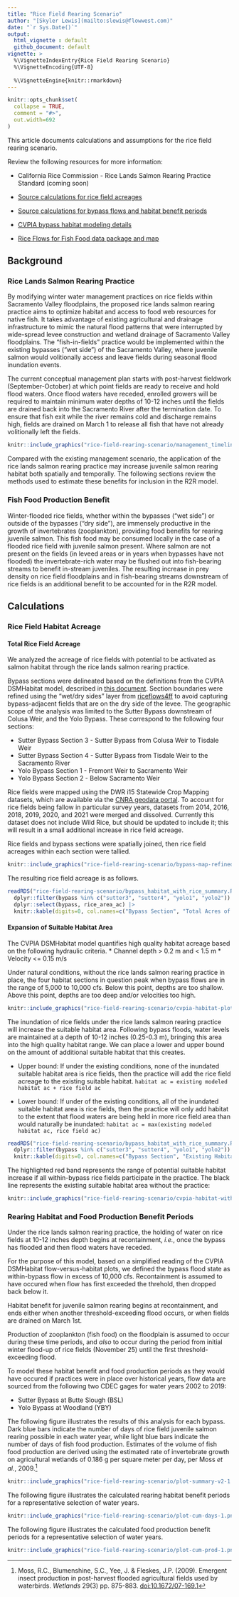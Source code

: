 ```yaml
---
title: "Rice Field Rearing Scenario"
author: "[Skyler Lewis](mailto:slewis@flowwest.com)"
date: "`r Sys.Date()`"
output: 
  html_vignette : default
  github_document: default
vignette: >
  %\VignetteIndexEntry{Rice Field Rearing Scenario}
  %\VignetteEncoding{UTF-8}
  
  %\VignetteEngine{knitr::rmarkdown}
---
```


```r
knitr::opts_chunk$set(
  collapse = TRUE,
  comment = "#>",
  out.width=692
)
```

This article documents calculations and assumptions for the rice field rearing scenario. 

Review the following resources for more information:

* California Rice Commission - Rice Lands Salmon Rearing Practice Standard (coming soon)

* [Source calculations for rice field acreages](https://github.com/FlowWest/crc-fish-rearing/blob/main/rice-habitat-acreage.md)

* [Source calculations for bypass flows and habitat benefit periods](https://github.com/FlowWest/crc-fish-rearing/blob/main/bypass-flows-habitat-benefit.md)

* [CVPIA bypass habitat modeling details](http://cvpia-habitat-docs-markdown.s3-website-us-west-2.amazonaws.com/watershed/bypasses.html)

* [Rice Flows for Fish Food data package and map](https://flowwest.github.io/riceflows4ff/)

## Background

### Rice Lands Salmon Rearing Practice 

By modifying winter water management practices on rice fields within Sacramento Valley floodplains, the proposed rice lands salmon rearing practice aims to optimize habitat and access to food web resources for native fish. It takes advantage of existing agricultural and drainage infrastructure to mimic the natural flood patterns that were interrupted by wide-spread levee construction and wetland drainage of Sacramento Valley floodplains. The “fish-in-fields” practice would be implemented within the existing bypasses (“wet side”) of the Sacramento Valley, where juvenile salmon would volitionally access and leave fields during seasonal flood inundation events. 

The current conceptual management plan starts with post-harvest fieldwork (September-October) at which point fields are ready to receive and hold flood waters. Once flood waters have receded, enrolled growers will be required to maintain minimum water depths of 10-12 inches until the fields are drained back into the Sacramento River after the termination date. To ensure that fish exit while the river remains cold and discharge remains high, fields are drained on March 1 to release all fish that have not already volitionally left the fields.

```r
knitr::include_graphics("rice-field-rearing-scenario/management_timeline_standard_practice.png")
```

Compared with the existing management scenario, the application of the rice lands salmon rearing practice may increase juvenile salmon rearing habitat both spatially and temporally. The following sections review the methods used to estimate these benefits for inclusion in the R2R model.

### Fish Food Production Benefit

Winter-flooded rice fields, whether within the bypasses ("wet side") or outside of the bypasses ("dry side"), are immensely productive in the growth of invertebrates (zooplankton), providing food benefits for rearing juvenile salmon. This fish food may be consumed locally in the case of a flooded rice field with juvenile salmon present. Where salmon are not present on the fields (in leveed areas or in years when bypasses have not flooded) the invertebrate-rich water may be flushed out into fish-bearing streams to benefit in-stream juveniles. The resulting increase in prey density on rice field floodplains and in fish-bearing streams downstream of rice fields is an additional benefit to be accounted for in the R2R model. 

## Calculations

### Rice Field Habitat Acreage

#### Total Rice Field Acreage

We analyzed the acreage of rice fields with potential to be activated as salmon habitat through the rice lands salmon rearing practice. 

Bypass sections were delineated based on the definitions from the CVPIA DSMHabitat model, described in [this document](http://cvpia-habitat-docs-markdown.s3-website-us-west-2.amazonaws.com/watershed/bypasses.html). Section boundaries were refined using the "wet/dry sides" layer from [riceflows4ff](https://flowwest.github.io/riceflows4ff/) to avoid capturing bypass-adjacent fields that are on the dry side of the levee. The geographic scope of the analysis was limited to the Sutter Bypass downstream of Colusa Weir, and the Yolo Bypass. These correspond to the following four sections:

* Sutter Bypass Section 3 - Sutter Bypass from Colusa Weir to Tisdale Weir
* Sutter Bypass Section 4 - Sutter Bypass from Tisdale Weir to the Sacramento River
* Yolo Bypass Section 1 - Fremont Weir to Sacramento Weir
* Yolo Bypass Section 2 - Below Sacramento Weir

Rice fields were mapped using the DWR i15 Statewide Crop Mapping datasets, which are available via the [CNRA geodata portal](https://data.cnra.ca.gov/dataset/statewide-crop-mapping). To account for rice fields being fallow in particular survey years, datasets from 2014, 2016, 2018, 2019, 2020, and 2021 were merged and dissolved. Currently this dataset does not include Wild Rice, but should be updated to include it; this will result in a small additional increase in rice field acreage.

Rice fields and bypass sections were spatially joined, then rice field acreages within each section were tallied.

```r
knitr::include_graphics("rice-field-rearing-scenario/bypass-map-refined-selected-1.png")
```

The resulting rice field acreage is as follows.

```r
readRDS("rice-field-rearing-scenario/bypass_habitat_with_rice_summary.Rds") |> 
  dplyr::filter(bypass %in% c("sutter3", "sutter4", "yolo1", "yolo2")) |> 
  dplyr::select(bypass, rice_area_ac) |>
  knitr::kable(digits=0, col.names=c("Bypass Section", "Total Acres of Rice Fields"))
```

#### Expansion of Suitable Habitat Area

The CVPIA DSMHabitat model quantifies high quality habitat acreage based on the following hydraulic criteria.
* Channel depth > 0.2 m and < 1.5 m
* Velocity <= 0.15 m/s

Under natural conditions, without the rice lands salmon rearing practice in place, the four habitat sections in question peak when bypass flows are in the range of 5,000 to 10,000 cfs. Below this point, depths are too shallow. Above this point, depths are too deep and/or velocities too high.

```r
knitr::include_graphics("rice-field-rearing-scenario/cvpia-habitat-plot-1.png")
```

The inundation of rice fields under the rice lands salmon rearing practice will increase the suitable habitat area. Following bypass floods, water levels are maintained at a depth of 10-12 inches (0.25-0.3 m), bringing this area into the high quality habitat range. We can place a lower and upper bound on the amount of additional suitable habitat that this creates. 

* Upper bound: If under the existing conditions, none of the inundated suitable habitat area is rice fields, then the practice will add the rice field acreage to the existing suitable habitat. `habitat ac = existing modeled habitat ac + rice field ac`

* Lower bound: If under of the existing conditions, all of the inundated suitable habitat area is rice fields, then the practice will only add habitat to the extent that flood waters are being held in more rice field area than would naturally be inundated: `habitat ac = max(existing modeled habitat ac, rice field ac)`

```r
readRDS("rice-field-rearing-scenario/bypass_habitat_with_rice_summary.Rds") |> 
  dplyr::filter(bypass %in% c("sutter3", "sutter4", "yolo1", "yolo2")) |> 
  knitr::kable(digits=0, col.names=c("Bypass Section", "Existing Habitat (ac)", "Rice Fields (ac)", "Flow at Max Habitat (cfs)", "Combined Habitat, Lower Bound (ac)", "Combined Habitat, Upper Bound (ac)"))
```

The highlighted red band represents the range of potential suitable habitat increase if all within-bypass rice fields participate in the practice. The black line represents the existing suitable habitat area without the practice:

```r
knitr::include_graphics("rice-field-rearing-scenario/cvpia-habitat-with-rice-selected-1.png")
```

### Rearing Habitat and Food Production Benefit Periods

Under the rice lands salmon rearing practice, the holding of water on rice fields at 10-12 inches depth begins at recontainment, *i.e.*, once the bypass has flooded and then flood waters have receded. 

For the purpose of this model, based on a simplified reading of the CVPIA DSMHabitat flow-versus-habitat plots, we defined the bypass flood state as within-bypass flow in excess of 10,000 cfs. Recontainment is assumed to have occured when flow has first exceeded the threhold, then dropped back below it. 

Habitat benefit for juvenile salmon rearing begins at recontainment, and ends either when another threshold-exceeding flood occurs, or when fields are drained on March 1st.

Production of zooplankton (fish food) on the floodplain is assumed to occur during these time periods, and *also* to occur during the period from initial winter flood-up of rice fields (November 25) until the first threshold-exceeding flood. 

To model these habitat benefit and food production periods as they would have occured if practices were in place over historical years, flow data are sourced from the following two CDEC gages for water years 2002 to 2019:

* Sutter Bypass at Butte Slough (BSL)
* Yolo Bypass at Woodland (YBY)

The following figure illustrates the results of this analysis for each bypass. Dark blue bars indicate the number of days of rice field juvenile salmon rearing possible in each water year, while light blue bars indicate the number of days of fish food production. Estimates of the volume of fish food production are derived using the estimated rate of invertebrate growth on agricultural wetlands of 0.186 g per square meter per day, per Moss *et al.*, 2009.^[Moss, R.C., Blumenshine, S.C., Yee, J. & Fleskes, J.P. (2009). Emergent insect production in post-harvest flooded agricultural fields used by waterbirds. *Wetlands* 29(3) pp. 875-883. [doi:10.1672/07-169.1](https://doi.org/10.1672/07-169.1)]

```r
knitr::include_graphics("rice-field-rearing-scenario/plot-summary-v2-1.png")
```

The following figure illustrates the calculated rearing habitat benefit periods for a representative selection of water years.

```r
knitr::include_graphics("rice-field-rearing-scenario/plot-cum-days-1.png")
```

The following figure illustrates the calculated food production benefit periods for a representative selection of water years. 

```r
knitr::include_graphics("rice-field-rearing-scenario/plot-cum-prod-1.png")
```
